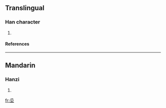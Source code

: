 ==Translingual==
===Han character===
{{Han char|rn=32|rad=土|as=04|sn=7|four=|canj=竹人土 (HOG)}}
# {{defn|Han|sort=土04}}
====References====
{{Han ref|kx=0226.090|dkj=04942|dj=0461.090|hdz=10423.080|uh=5755|ud=22357}}
----
==Mandarin==
===Hanzi===
{{cmn-hanzi|pin=[[jīng]] (jing1)|wg=ching<sup>1</sup>}}
# {{defn|Mandarin}}

[[fr:坕]]